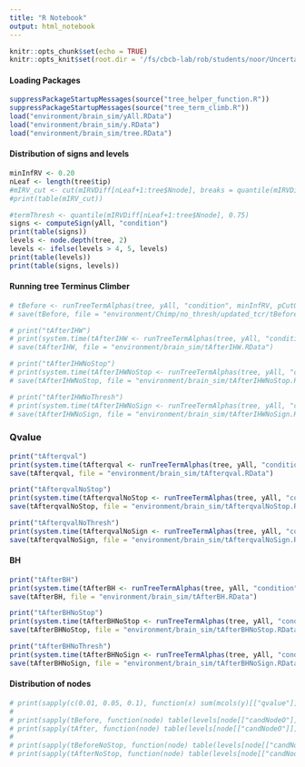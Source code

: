 ```yaml
---
title: "R Notebook"
output: html_notebook
---
```


```r
knitr::opts_chunk$set(echo = TRUE)
knitr::opts_knit$set(root.dir = '/fs/cbcb-lab/rob/students/noor/Uncertainity/treeTerminusScripts')
```


#### Loading Packages
```r
suppressPackageStartupMessages(source("tree_helper_function.R"))
suppressPackageStartupMessages(source("tree_term_climb.R"))
load("environment/brain_sim/yAll.RData")
load("environment/brain_sim/y.RData")
load("environment/brain_sim/tree.RData")
```

#### Distribution of signs and levels
```r
minInfRV <- 0.20
nLeaf <- length(tree$tip)
#mIRV_cut <- cut(mIRVDiff[nLeaf+1:tree$Nnode], breaks = quantile(mIRVDiff[nLeaf+1:tree$Nnode], 0:4/4), include.lowest = T)
#print(table(mIRV_cut))

#termThresh <- quantile(mIRVDiff[nLeaf+1:tree$Nnode], 0.75)
signs <- computeSign(yAll, "condition")
print(table(signs))
levels <- node.depth(tree, 2)
levels <- ifelse(levels > 4, 5, levels)
print(table(levels))
print(table(signs, levels))
```

<!-- #### Running IHW -->
<!-- ```{r} -->
<!-- df <- data.frame(IRVCut = cut(mcols(yAll)[["meanInfRV"]], breaks = quantile(mcols(yAll)[["meanInfRV"]], 0:4/4), include.lowest = T), -->
<!--                  levels, pvalue = mcols(yAll)[["pvalue"]], infRVs = mcols(yAll)[["meanInfRV"]]) -->
<!-- table(df[["IRVCut"]]) -->
<!-- res <- ihw(pvalue ~ IRVCut,  data = df, -->
<!--            alpha = 0.1, -->
<!--            covariate_type = "ordinal") -->
<!-- print(sum(mcols(yAll)[["qvalue"]] < 0.1)) -->
<!-- print(rejections(res)) -->
<!-- plot(res) -->
<!-- ``` -->

#### Running tree Terminus Climber  
```r
# tBefore <- runTreeTermAlphas(tree, yAll, "condition", minInfRV, pCutOff = 0.05, pChild = 0.05, ihwType = c("b"), alphas = c(0.01, 0.05, 0.10), compPThresh = T, cores = 3)
# save(tBefore, file = "environment/Chimp/no_thresh/updated_tcr/tBefore.RData")

# print("tAfterIHW")
# print(system.time(tAfterIHW <- runTreeTermAlphas(tree, yAll, "condition", minInfRV, pCutOff = 0.05, pChild = 0.05, runType = c("a"), corr = c("IHW"), alphas = c(0.01, 0.05, 0.10), cores = 3, compPThresh = T)))
# save(tAfterIHW, file = "environment/brain_sim/tAfterIHW.RData")

# print("tAfterIHWNoStop")
# print(system.time(tAfterIHWNoStop <- runTreeTermAlphas(tree, yAll, "condition", -100000, pCutOff = 0.05, pChild = 0.05, runType = c("a"), corr = c("IHW"), alphas = c(0.01, 0.05, 0.10), cores = 3, compPThresh = T, cSign = F)))
# save(tAfterIHWNoStop, file = "environment/brain_sim/tAfterIHWNoStop.RData")

# print("tAfterIHWNoThresh")
# print(system.time(tAfterIHWNoSign <- runTreeTermAlphas(tree, yAll, "condition", 0.20, pCutOff = 0.05, pChild = 0.05, runType = c("a"), corr = c("IHW"), alphas = c(0.01, 0.05, 0.10), cores = 3, compPThresh = T, cSign = F)))
# save(tAfterIHWNoSign, file = "environment/brain_sim/tAfterIHWNoSign.RData")
```


### Qvalue
```r
print("tAfterqval")
print(system.time(tAfterqval <- runTreeTermAlphas(tree, yAll, "condition", minInfRV, pCutOff = 0.05, pChild = 0.05, runType = c("a"), corr = c("qvalue"), alphas = c(0.01, 0.05, 0.10), cores = 3, compPThresh = T)))
save(tAfterqval, file = "environment/brain_sim/tAfterqval.RData")

print("tAfterqvalNoStop")
print(system.time(tAfterqvalNoStop <- runTreeTermAlphas(tree, yAll, "condition", -100000, pCutOff = 0.05, pChild = 0.05, runType = c("a"), corr = c("qvalue"), alphas = c(0.01, 0.05, 0.10), cores = 3, compPThresh = T, cSign = F)))
save(tAfterqvalNoStop, file = "environment/brain_sim/tAfterqvalNoStop.RData")

print("tAfterqvalNoThresh")
print(system.time(tAfterqvalNoSign <- runTreeTermAlphas(tree, yAll, "condition", 0.20, pCutOff = 0.05, pChild = 0.05, runType = c("a"), corr = c("qvalue"), alphas = c(0.01, 0.05, 0.10), cores = 3, compPThresh = T, cSign = F)))
save(tAfterqvalNoSign, file = "environment/brain_sim/tAfterqvalNoSign.RData")
```

#### BH
```r
print("tAfterBH")
print(system.time(tAfterBH <- runTreeTermAlphas(tree, yAll, "condition", minInfRV, pCutOff = 0.05, pChild = 0.05, runType = c("a"), corr = c("BH"), alphas = c(0.01, 0.05, 0.10), cores = 3, compPThresh = T)))
save(tAfterBH, file = "environment/brain_sim/tAfterBH.RData")

print("tAfterBHNoStop")
print(system.time(tAfterBHNoStop <- runTreeTermAlphas(tree, yAll, "condition", -100000, pCutOff = 0.05, pChild = 0.05, runType = c("a"), corr = c("BH"), alphas = c(0.01, 0.05, 0.10), cores = 3, compPThresh = T, cSign = F)))
save(tAfterBHNoStop, file = "environment/brain_sim/tAfterBHNoStop.RData")

print("tAfterBHNoThresh")
print(system.time(tAfterBHNoSign <- runTreeTermAlphas(tree, yAll, "condition", 0.20, pCutOff = 0.05, pChild = 0.05, runType = c("a"), corr = c("BH"), alphas = c(0.01, 0.05, 0.10), cores = 3, compPThresh = T, cSign = F)))
save(tAfterBHNoSign, file = "environment/brain_sim/tAfterBHNoSign.RData")
```

#### Distribution of nodes
```r
# print(sapply(c(0.01, 0.05, 0.1), function(x) sum(mcols(y)[["qvalue"]] < x)))
# 
# print(sapply(tBefore, function(node) table(levels[node[["candNodeO"]]])))
# print(sapply(tAfter, function(node) table(levels[node[["candNodeO"]]])))
# 
# print(sapply(tBeforeNoStop, function(node) table(levels[node[["candNodeO"]]])))
# print(sapply(tAfterNoStop, function(node) table(levels[node[["candNodeO"]]])))
```

